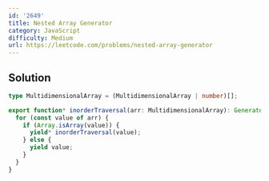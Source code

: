 ```yaml
---
id: '2649'
title: Nested Array Generator
category: JavaScript
difficulty: Medium
url: https://leetcode.com/problems/nested-array-generator
---
```


## Solution

```typescript filename="solution.ts" copy
type MultidimensionalArray = (MultidimensionalArray | number)[];

export function* inorderTraversal(arr: MultidimensionalArray): Generator<number, void, unknown> {
  for (const value of arr) {
    if (Array.isArray(value)) {
      yield* inorderTraversal(value);
    } else {
      yield value;
    }
  }
}
```
